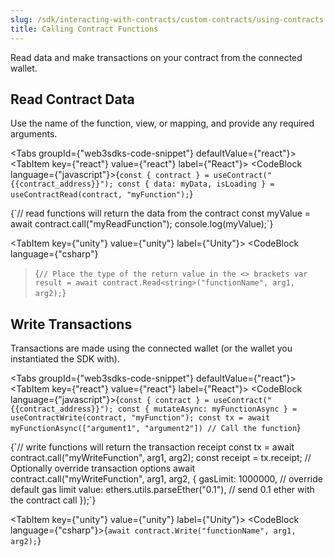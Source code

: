 ```yaml
---
slug: /sdk/interacting-with-contracts/custom-contracts/using-contracts
title: Calling Contract Functions
---
```



Read data and make transactions on your contract from the connected wallet.

## Read Contract Data

Use the name of the function, view, or mapping, and provide any required arguments.

<Tabs groupId={"web3sdks-code-snippet"} defaultValue={"react"}>
  <TabItem key={"react"} value={"react"} label={"React"}>
    <CodeBlock language={"javascript"}>{`const { contract } = useContract("{{contract_address}}");
const { data: myData, isLoading } = useContractRead(contract, "myFunction");`}
</CodeBlock>

  </TabItem>
  <TabItem key={"javascript"} value={"javascript"} label={"JavaScript"}>
    <CodeBlock language={"javascript"}>{`// read functions will return the data from the contract
const myValue = await contract.call("myReadFunction");
console.log(myValue);`}</CodeBlock>
  </TabItem>

<TabItem key={"unity"} value={"unity"} label={"Unity"}>
  <CodeBlock
    language={"csharp"}
  >{`// Place the type of the return value in the <> brackets
var result = await contract.Read<string>("functionName", arg1, arg2);`}</CodeBlock>
</TabItem>

</Tabs>

## Write Transactions

Transactions are made using the connected wallet (or the wallet you instantiated the SDK with).

<Tabs groupId={"web3sdks-code-snippet"} defaultValue={"react"}>
  <TabItem key={"react"} value={"react"} label={"React"}>
    <CodeBlock language={"javascript"}>{`const { contract } = useContract("{{contract_address}}");
const { mutateAsync: myFunctionAsync } = useContractWrite(contract, "myFunction");
const tx = await myFunctionAsync(["argument1", "argument2"]) // Call the function`}</CodeBlock>

  </TabItem>
  <TabItem key={"javascript"} value={"javascript"} label={"JavaScript"}>
    <CodeBlock language={"csharp"}>{`// write functions will return the transaction receipt
const tx = await contract.call("myWriteFunction", arg1, arg2);
const receipt = tx.receipt;
// Optionally override transaction options
await contract.call("myWriteFunction", arg1, arg2, {
  gasLimit: 1000000, // override default gas limit
  value: ethers.utils.parseEther("0.1"), // send 0.1 ether with the contract call
});`}</CodeBlock>
  </TabItem>

  <TabItem key={"unity"} value={"unity"} label={"Unity"}>
    <CodeBlock language={"csharp"}>{`await contract.Write("functionName", arg1, arg2);`}</CodeBlock>
  </TabItem>
</Tabs>
